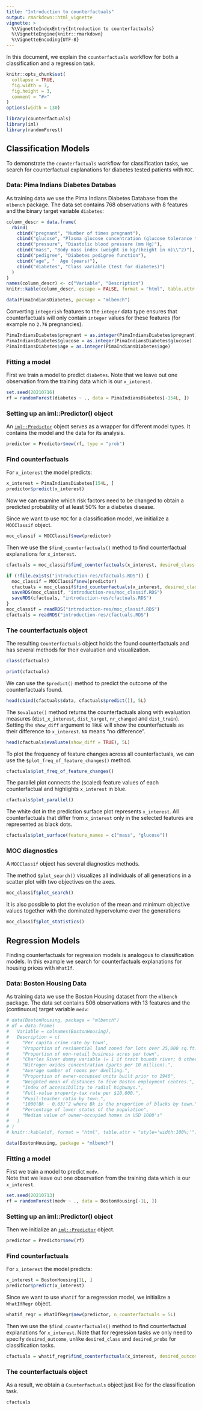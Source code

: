 ```yaml
---
title: "Introduction to counterfactuals"
output: rmarkdown::html_vignette
vignette: >
  %\VignetteIndexEntry{Introduction to counterfactuals}
  %\VignetteEngine{knitr::rmarkdown}
  %\VignetteEncoding{UTF-8}
---
```


In this document, we explain the `counterfactuals` workflow for both a classification and a regression task.

```r
knitr::opts_chunk$set(
  collapse = TRUE,
  fig.width = 7,
  fig.height = 3,
  comment = "#>"
)
options(width = 130)
```

```r
library(counterfactuals)
library(iml)
library(randomForest)
```


## Classification Models

To demonstrate the `counterfactuals` workflow for classification tasks, we search for counterfactual explanations for diabetes tested patients with `MOC`. 

### Data: Pima Indians Diabetes Databas

As training data we use the Pima Indians Diabetes Database from the `mlbench` package.
The data set contains 768 observations with 8 features and the binary target variable `diabetes`:

```r
column_descr = data.frame(
  rbind(
    cbind("pregnant", "Number of times pregnant"),
    cbind("glucose", "Plasma glucose concentration (glucose tolerance test)"),
    cbind("pressure", "Diastolic blood pressure (mm Hg)"),
    cbind("mass", "Body mass index (weight in kg/(height in m)\\^2)"),
    cbind("pedigree", "Diabetes pedigree function"),
    cbind("age", "	Age (years)"),
    cbind("diabetes", "Class variable (test for diabetes)")
  )
)
names(column_descr) <- c("Variable", "Description")
knitr::kable(column_descr, escape = FALSE, format = "html", table.attr = "style='width:100%;'")
```

```r
data(PimaIndiansDiabetes, package = "mlbench")  
```


Converting `integerish` features to the `integer` data type ensures that counterfactuals will
only contain `integer` values for these features (for example no `2.76` pregnancies).

```r
PimaIndiansDiabetes$pregnant = as.integer(PimaIndiansDiabetes$pregnant)
PimaIndiansDiabetes$glucose = as.integer(PimaIndiansDiabetes$glucose)
PimaIndiansDiabetes$age = as.integer(PimaIndiansDiabetes$age)
```


### Fitting a model

First we train a model to predict `diabetes`. Note that we leave out one observation from the
training data which is our `x_interest`.

```r
set.seed(20210716)
rf = randomForest(diabetes ~ ., data = PimaIndiansDiabetes[-154L, ])
```

### Setting up an iml::Predictor() object

An [`iml::Predictor`](https://christophm.github.io/iml/reference/Predictor.html) object serves as a wrapper for different 
model types. It contains the model and the data for its analysis.

```r
predictor = Predictor$new(rf, type = "prob")
```


### Find counterfactuals

For `x_interest` the model predicts:

```r
x_interest = PimaIndiansDiabetes[154L, ]
predictor$predict(x_interest)
```

Now we can examine which risk factors need to be changed to obtain a predicted probability of
at least 50% for a diabetes disease.

Since we want to use `MOC` for a classification model, we initialize a `MOCClassif` object.

```r
moc_classif = MOCClassif$new(predictor)
```

Then we use the `$find_counterfactuals()` method to find counterfactual explanations for `x_interest`. 

```r
cfactuals = moc_classif$find_counterfactuals(x_interest, desired_class = "pos", desired_prob = c(0.5, 1))
```

```r
if (!file.exists("introduction-res/cfactuals.RDS")) {
  moc_classif = MOCClassif$new(predictor)
  cfactuals = moc_classif$find_counterfactuals(x_interest, desired_class = "pos", desired_prob = c(0.5, 1))
  saveRDS(moc_classif, "introduction-res/moc_classif.RDS")
  saveRDS(cfactuals, "introduction-res/cfactuals.RDS")
}
moc_classif = readRDS("introduction-res/moc_classif.RDS")
cfactuals = readRDS("introduction-res/cfactuals.RDS")
```


### The counterfactuals object

The resulting `Counterfactuals` object holds the found counterfactuals and has several methods for their evaluation and 
visualization.

```r
class(cfactuals)
```


```r
print(cfactuals)
```

We can use the `$predict()` method to predict the outcome of the counterfactuals found.

```r
head(cbind(cfactuals$data, cfactuals$predict()), 5L)
```

The `$evaluate()` method returns the counterfactuals along with evaluation measures (`dist_x_interest`, `dist_target`,
`nr_changed` and `dist_train`). Setting the `show_diff` argument to `TRUE` will show the counterfactuals as their difference
to `x_interest`. `NA` means "no difference".

```r
head(cfactuals$evaluate(show_diff = TRUE), 5L)
```

To plot the frequency of feature changes across all counterfactuals, we can use the `$plot_freq_of_feature_changes()` method.

```r
cfactuals$plot_freq_of_feature_changes()
```

The parallel plot connects the (scaled) feature values of each counterfactual and highlights `x_interest` in blue.

```r
cfactuals$plot_parallel()
```

The white dot in the prediction surface plot represents `x_interest`. All counterfactuals that differ from `x_interest` only in the 
selected features are represented as black dots.

```r
cfactuals$plot_surface(feature_names = c("mass", "glucose"))
```


### MOC diagnostics

A `MOCClassif` object has several diagnostics methods.

The method `$plot_search()` visualizes all individuals of all generations in a scatter plot with two objectives on the axes.

```r
moc_classif$plot_search()
```

It is also possible to plot the evolution of the mean and minimum objective values together with the dominated hypervolume over the generations

```r
moc_classif$plot_statistics()
```


## Regression Models

Finding counterfactuals for regression models is analogous to classification models. In this example we search for
counterfactuals explanations for housing prices with `WhatIf`.

### Data: Boston Housing Data

As training data we use the Boston Housing dataset from the `mlbench` package. 
The data set contains 506 observations with 13 features and the (continuous) target variable `medv`:

```r
# data(BostonHousing, package = "mlbench")  
# df = data.frame(
#   Variable = colnames(BostonHousing),
#   Description = c(
#     "Per capita crime rate by town",
#     "Proportion of residential land zoned for lots over 25,000 sq.ft.",
#     "Proportion of non-retail business acres per town",
#     "Charles River dummy variable (= 1 if tract bounds river; 0 otherwise)",
#     "Nitrogen oxides concentration (parts per 10 million).",
#     "Average number of rooms per dwelling.",
#     "Proportion of owner-occupied units built prior to 1940",
#     "Weighted mean of distances to five Boston employment centres.",
#     "Index of accessibility to radial highways.",
#     "Full-value property-tax rate per $10,000.",
#     "Pupil-teacher ratio by town.",
#     "1000(Bk - 0.63)^2 where Bk is the proportion of blacks by town.",
#     "Percentage of lower status of the population",
#     "Median value of owner-occupied homes in USD 1000's"
#   )
# )
# knitr::kable(df, format = "html", table.attr = "style='width:100%;'")
```

```r
data(BostonHousing, package = "mlbench")  
```


### Fitting a model

First we train a model to predict `medv`. <br> 
Note that we leave out one observation from the training data which is our `x_interest`.

```r
set.seed(20210713)
rf = randomForest(medv ~ ., data = BostonHousing[-1L, ])
```

### Setting up an iml::Predictor() object

Then we initialize an [`iml::Predictor`](https://christophm.github.io/iml/reference/Predictor.html) object.

```r
predictor = Predictor$new(rf)
```


### Find counterfactuals

For `x_interest` the model predicts:

```r
x_interest = BostonHousing[1L, ]
predictor$predict(x_interest)
```

Since we want to use `WhatIf` for a regression model, we initialize a `WhatIfRegr` object.

```r
whatif_regr = WhatIfRegr$new(predictor, n_counterfactuals = 5L)
```

Then we use the `$find_counterfactuals()` method to find counterfactual explanations for `x_interest`. Note that for
regression tasks we only need to specify `desired_outcome`, unlike `desired_class` and `desired_probs` for
classification tasks.
 
```r
cfactuals = whatif_regr$find_counterfactuals(x_interest, desired_outcome = c(30, 32))
```
### The counterfactuals object

As a result, we obtain a `Counterfactuals` object just like for the classification task.

```r
cfactuals
```

